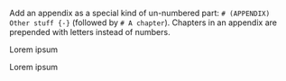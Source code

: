 \chapter{Hiukassilottimet}

Add an appendix as a special kind of un-numbered part: `# (APPENDIX) Other stuff {-}` (followed by `# A chapter`). Chapters in an appendix are prepended with letters instead of numbers.

\section{Offline-algoritmit}

Lorem ipsum

\subsection{SIR-siloitin}

\section{Online-algoritmit}

Lorem ipsum
